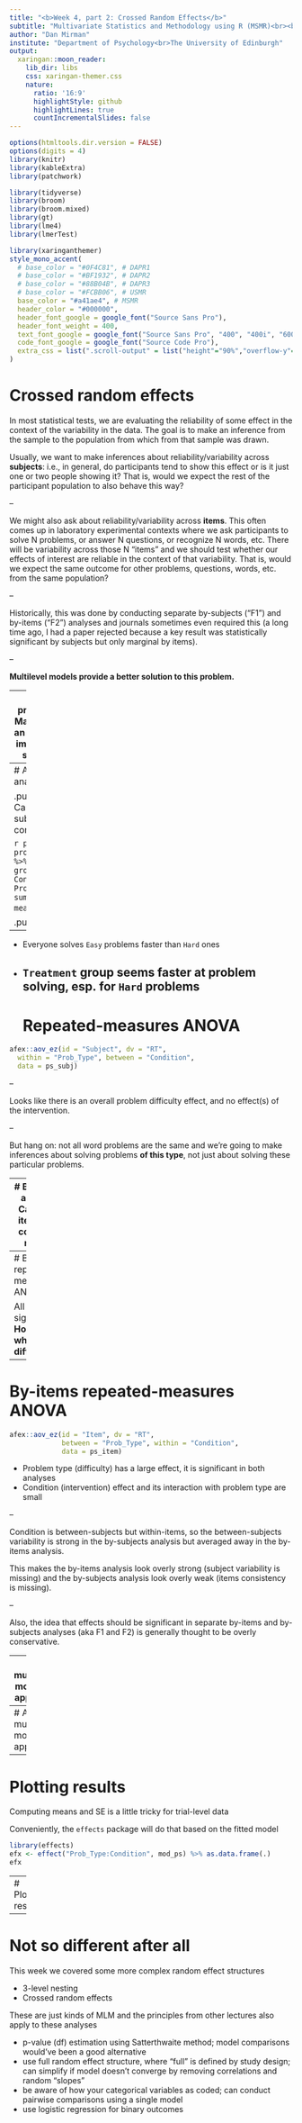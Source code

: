 ```yaml
---
title: "<b>Week 4, part 2: Crossed Random Effects</b>"
subtitle: "Multivariate Statistics and Methodology using R (MSMR)<br><br> "
author: "Dan Mirman"
institute: "Department of Psychology<br>The University of Edinburgh"
output:
  xaringan::moon_reader:
    lib_dir: libs
    css: xaringan-themer.css
    nature:
      ratio: '16:9'
      highlightStyle: github
      highlightLines: true
      countIncrementalSlides: false
---
```


```r
options(htmltools.dir.version = FALSE)
options(digits = 4)
library(knitr)
library(kableExtra)
library(patchwork)

library(tidyverse)
library(broom)
library(broom.mixed)
library(gt)
library(lme4)
library(lmerTest)
```

```r
library(xaringanthemer)
style_mono_accent(
  # base_color = "#0F4C81", # DAPR1
  # base_color = "#BF1932", # DAPR2
  # base_color = "#88B04B", # DAPR3 
  # base_color = "#FCBB06", # USMR
  base_color = "#a41ae4", # MSMR
  header_color = "#000000",
  header_font_google = google_font("Source Sans Pro"),
  header_font_weight = 400,
  text_font_google = google_font("Source Sans Pro", "400", "400i", "600", "600i"),
  code_font_google = google_font("Source Code Pro"),
  extra_css = list(".scroll-output" = list("height"="90%","overflow-y"="scroll"))
) 
```

# Crossed random effects

In most statistical tests, we are evaluating the reliability of some effect in the context of the variability in the data. The goal is to make an inference from the sample to the population from which from that sample was drawn.

Usually, we want to make inferences about reliability/variability across **subjects**: i.e., in general, do participants tend to show this effect or is it just one or two people showing it? That is, would we expect the rest of the participant population to also behave this way?

--

We might also ask about reliability/variability across **items**. This often comes up in laboratory experimental contexts where we ask participants to solve N problems, or answer N questions, or recognize N words, etc. There will be variability across those N "items" and we should test whether our effects of interest are reliable in the context of that variability. That is, would we expect the same outcome for other problems, questions, words, etc. from the same population?

--

Historically, this was done by conducting separate by-subjects ("F1") and by-items ("F2") analyses and journals sometimes even required this (a long time ago, I had a paper rejected because a key result was statistically significant by subjects but only marginal by items).

--

**Multilevel models provide a better solution to this problem.**

---
# Improving problem solving
Made-up data on an intervention to improve problem solving ability
```r
load("./data/problem_solving.Rdata")
summary(problem_solving)
```

* `Item`: word problem, can be *`Hard`* or *`Easy`*
* `Prob_Type`: difficulty level of word problem (16 hard problems, 14 easy problems)
* `Subject`: Participant ID (N=120)
* `Condition`: whether the participant received the `Treatment` or not
* `RT`: time to solve the problem

Note: there is some missing data because trials where the participants failed to solve the problem are excluded.

---
# A traditional analysis approach

.pull-left[
Calculate subject-by-condition means

```r
ps_subj <- problem_solving %>%
  group_by(Subject, Condition, Prob_Type) %>%
  summarise(RT = mean(RT))
```
]

.pull-right[
```r
# Plot the subject-level data
ggplot(ps_subj, aes(Condition, RT, fill=Prob_Type)) + 
  geom_boxplot()
```
]

--

* Everyone solves `Easy` problems faster than `Hard` ones
* `Treatment` group seems faster at problem solving, esp. for `Hard` problems
---
# Repeated-measures ANOVA
```r
afex::aov_ez(id = "Subject", dv = "RT",
  within = "Prob_Type", between = "Condition",
  data = ps_subj)
```

--

Looks like there is an overall problem difficulty effect, and no effect(s) of the intervention.

--

But hang on: not all word problems are the same and we're going to make inferences about solving problems **of this type**, not just about solving these particular problems.

---
# By-items analysis
Calculate item-by-condition means

```r
ps_item <- problem_solving %>%
  group_by(Item, Condition, Prob_Type) %>%
  summarise(RT = mean(RT))
# plot the item-level data
ggplot(ps_item, aes(Condition, RT, fill=Prob_Type)) + geom_boxplot()
```

---
# By-items repeated-measures ANOVA
```r
afex::aov_ez(id = "Item", dv = "RT", 
             between = "Prob_Type", within = "Condition", 
             data = ps_item)
```

All effects significant. **Hol up, why the difference?**

---
# By-items repeated-measures ANOVA
```r
afex::aov_ez(id = "Item", dv = "RT", 
             between = "Prob_Type", within = "Condition", 
             data = ps_item)
```

* Problem type (difficulty) has a large effect, it is significant in both analyses
* Condition (intervention) effect and its interaction with problem type are small

--

Condition is between-subjects but within-items, so the between-subjects variability is strong in the by-subjects analysis but averaged away in the by-items analysis. 

This makes the by-items analysis look overly strong (subject variability is missing) and the by-subjects analysis look overly weak (items consistency is missing).

--

Also, the idea that effects should be significant in separate by-items and by-subjects analyses (aka F1 and F2) is generally thought to be overly conservative.

---
# A multilevel modeling approach 

Multilevel models provide a way to simultaneously model random variability at subject and item levels, as well as the group-level effects that we are interested in.

These data are nested (clustered observations that are not independent), but, unlike prior examples, they are not **hierarchical**. Items are clustered within subjects (subjects solved multiple problems); but also subjects are clustered within items (same problems were presented to multiple subjects). This can be modeled with **crossed random effects**.

```r
mod_ps <- lmer(RT ~ Prob_Type*Condition + 
                 (Prob_Type | Subject) + (Condition | Item), 
                 data=problem_solving, REML=FALSE)
```

---
# A multilevel modeling approach 
```r
gt(tidy(mod_ps))
```

---
# Plotting results

Computing means and SE is a little tricky for trial-level data

Conveniently, the `effects` package will do that based on the fitted model

```r
library(effects)
efx <- effect("Prob_Type:Condition", mod_ps) %>% as.data.frame(.)
efx
```

---
# Plotting results
```r
ggplot(efx, aes(Condition, fit, color=Prob_Type)) + 
  geom_point(size=3) + 
  geom_linerange(aes(ymin=fit-se, ymax=fit+se), size=2) +
  geom_linerange(aes(ymin=lower, ymax=upper), size=1) +
  theme_bw() + labs(y="Response Time", color="Problem\nType")
```

---
# Not so different after all
This week we covered some more complex random effect structures

* 3-level nesting
* Crossed random effects

These are just kinds of MLM and the principles from other lectures also apply to these analyses

* p-value (df) estimation using Satterthwaite method; model comparisons would've been a good alternative
* use full random effect structure, where "full" is defined by study design; can simplify if model doesn't converge by removing correlations and random "slopes"
* be aware of how your categorical variables as coded; can conduct pairwise comparisons using a single model
* use logistic regression for binary outcomes
